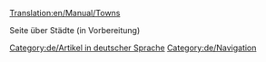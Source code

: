 [[Translation:en/Manual/Towns]]
{{de/Übersetzung|en/Manual/Towns}}

Seite über Städte (in Vorbereitung)
[[Category:de/Artikel in deutscher Sprache]][[Category:de/Navigation]]